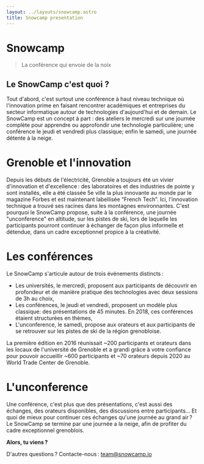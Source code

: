 ```yaml
---
layout: ../layouts/snowcamp.astro
title: Snowcamp presentation
---
```


# Snowcamp

> La conférence qui envoie de la noix

## Le SnowCamp c'est quoi ?

<div>
  <Polaroid title="universities, conferences, unconference" img="https://snowcamp.io/img/snowcamp-equation.webp" side="right" />

Tout d'abord, c'est surtout une conférence à haut niveau technique où l'innovation prime en faisant rencontrer académiques et entreprises du secteur informatique autour de technologies d'aujourd'hui et de demain.
Le SnowCamp est un concept à part : des ateliers le mercredi sur une journée complète pour apprendre ou approfondir une technologie particulière; une conférence le jeudi et vendredi plus classique; enfin le samedi, une journée détente à la neige.

</div>

# Grenoble et l'innovation

<div>
  <Polaroid title="Grenoble by night" img="https://snowcamp.io/img/grenoble.webp" side="left" />

Depuis les débuts de l'électricité, Grenoble a toujours été un vivier d'innovation et d'excellence :
des laboratoires et des industries de pointe y sont installés, elle a été classée 5e ville la plus innovante au monde par le magazine Forbes et est maintenant labellisée “French Tech”.
Ici, l'innovation technique a trouvé ses racines dans les montagnes environnantes.
C'est pourquoi le SnowCamp propose, suite à la conférence, une journée "unconference" en altitude, sur les pistes de ski, lors de laquelle les participants pourront continuer à échanger de façon plus informelle et détendue, dans un cadre exceptionnel propice à la créativité.
</div>

# Les conférences

<div>
  <Polaroid title="A talk" img="https://snowcamp.io/img/ozan.webp" side="right" />
Le SnowCamp s'articule autour de trois événements distincts :

- Les universités, le mercredi, proposent aux participants de découvrir en profondeur et de manière pratique des technologies avec deux sessions de 3h au choix,
- Les conférences, le jeudi et vendredi, proposent un modèle plus classique: des présentations de 45 minutes. En 2018, ces conférences étaient structurées en thèmes,
- L'unconference, le samedi, propose aux orateurs et aux participants de se retrouver sur les pistes de ski de la région grenobloise.

La première édition en 2016 réunissait ~200 participants et orateurs dans les locaux de l'université de Grenoble et a grandi grâce à votre confiance pour pouvoir accueillir ~600 participants et ~70 orateurs depuis 2020 au World Trade Center de Grenoble.
</div>

# L'unconference

<div>
  <Polaroid title="The unconference" img="https://snowcamp.io/img/unconference.jpg" side="left" />

Une conférence, c'est plus que des présentations, c'est aussi des échanges, des orateurs disponibles, des discussions entre participants…
Et quoi de mieux pour continuer ces échanges qu'une journée au grand air ?
Le SnowCamp se termine par une journée a la neige, afin de profiter du cadre exceptionnel grenoblois.

**Alors, tu viens ?**

D'autres questions ? Contacte-nous :  [team@snowcamp.io](mailto:team@snowcamp.io)
</div>
